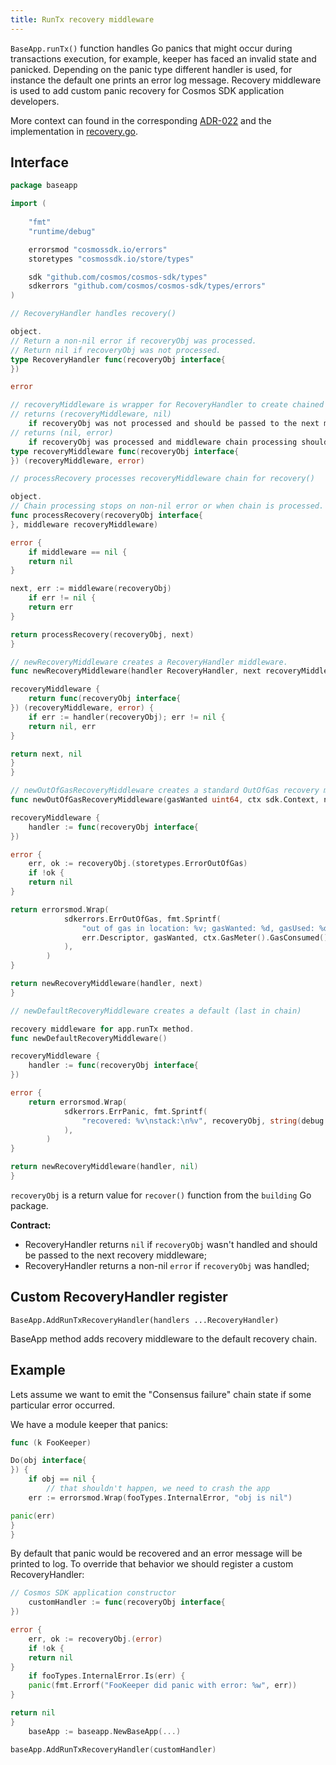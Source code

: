 ```yaml
---
title: RunTx recovery middleware
---
```


`BaseApp.runTx()` function handles Go panics that might occur during transactions execution, for example, keeper has faced an invalid state and panicked.
Depending on the panic type different handler is used, for instance the default one prints an error log message.
Recovery middleware is used to add custom panic recovery for Cosmos SDK application developers.

More context can found in the corresponding [ADR-022](/docs/sdk/next//build/architecture/adr-022-custom-panic-handling) and the implementation in [recovery.go](https://github.com/cosmos/cosmos-sdk/blob/v0.53.0-rc.2/baseapp/recovery.go).

## Interface

```go expandable
package baseapp

import (
    
	"fmt"
    "runtime/debug"

	errorsmod "cosmossdk.io/errors"
	storetypes "cosmossdk.io/store/types"

	sdk "github.com/cosmos/cosmos-sdk/types"
	sdkerrors "github.com/cosmos/cosmos-sdk/types/errors"
)

// RecoveryHandler handles recovery()

object.
// Return a non-nil error if recoveryObj was processed.
// Return nil if recoveryObj was not processed.
type RecoveryHandler func(recoveryObj interface{
})

error

// recoveryMiddleware is wrapper for RecoveryHandler to create chained recovery handling.
// returns (recoveryMiddleware, nil)
    if recoveryObj was not processed and should be passed to the next middleware in chain.
// returns (nil, error)
    if recoveryObj was processed and middleware chain processing should be stopped.
type recoveryMiddleware func(recoveryObj interface{
}) (recoveryMiddleware, error)

// processRecovery processes recoveryMiddleware chain for recovery()

object.
// Chain processing stops on non-nil error or when chain is processed.
func processRecovery(recoveryObj interface{
}, middleware recoveryMiddleware)

error {
    if middleware == nil {
    return nil
}

next, err := middleware(recoveryObj)
    if err != nil {
    return err
}

return processRecovery(recoveryObj, next)
}

// newRecoveryMiddleware creates a RecoveryHandler middleware.
func newRecoveryMiddleware(handler RecoveryHandler, next recoveryMiddleware)

recoveryMiddleware {
    return func(recoveryObj interface{
}) (recoveryMiddleware, error) {
    if err := handler(recoveryObj); err != nil {
    return nil, err
}

return next, nil
}
}

// newOutOfGasRecoveryMiddleware creates a standard OutOfGas recovery middleware for app.runTx method.
func newOutOfGasRecoveryMiddleware(gasWanted uint64, ctx sdk.Context, next recoveryMiddleware)

recoveryMiddleware {
    handler := func(recoveryObj interface{
})

error {
    err, ok := recoveryObj.(storetypes.ErrorOutOfGas)
    if !ok {
    return nil
}

return errorsmod.Wrap(
			sdkerrors.ErrOutOfGas, fmt.Sprintf(
				"out of gas in location: %v; gasWanted: %d, gasUsed: %d",
				err.Descriptor, gasWanted, ctx.GasMeter().GasConsumed(),
			),
		)
}

return newRecoveryMiddleware(handler, next)
}

// newDefaultRecoveryMiddleware creates a default (last in chain)

recovery middleware for app.runTx method.
func newDefaultRecoveryMiddleware()

recoveryMiddleware {
    handler := func(recoveryObj interface{
})

error {
    return errorsmod.Wrap(
			sdkerrors.ErrPanic, fmt.Sprintf(
				"recovered: %v\nstack:\n%v", recoveryObj, string(debug.Stack()),
			),
		)
}

return newRecoveryMiddleware(handler, nil)
}
```

`recoveryObj` is a return value for `recover()` function from the `building` Go package.

**Contract:**

* RecoveryHandler returns `nil` if `recoveryObj` wasn't handled and should be passed to the next recovery middleware;
* RecoveryHandler returns a non-nil `error` if `recoveryObj` was handled;

## Custom RecoveryHandler register

`BaseApp.AddRunTxRecoveryHandler(handlers ...RecoveryHandler)`

BaseApp method adds recovery middleware to the default recovery chain.

## Example

Lets assume we want to emit the "Consensus failure" chain state if some particular error occurred.

We have a module keeper that panics:

```go
func (k FooKeeper)

Do(obj interface{
}) {
    if obj == nil {
        // that shouldn't happen, we need to crash the app
    err := errorsmod.Wrap(fooTypes.InternalError, "obj is nil")

panic(err)
}
}
```

By default that panic would be recovered and an error message will be printed to log. To override that behavior we should register a custom RecoveryHandler:

```go expandable
// Cosmos SDK application constructor
    customHandler := func(recoveryObj interface{
})

error {
    err, ok := recoveryObj.(error)
    if !ok {
    return nil
}
    if fooTypes.InternalError.Is(err) {
    panic(fmt.Errorf("FooKeeper did panic with error: %w", err))
}

return nil
}
    baseApp := baseapp.NewBaseApp(...)

baseApp.AddRunTxRecoveryHandler(customHandler)
```
